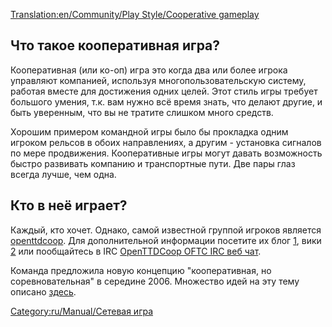 [[Translation:en/Community/Play Style/Cooperative gameplay]]


==Что такое кооперативная игра?==
Кооперативная (или кo-oп) игра это когда два или более игрока управляют компанией, используя многопользовательскую систему, работая вместе для достижения одних целей. Этот стиль игры требует большого умения, т.к. вам нужно всё время знать, что делают другие, и быть уверенным, что вы не тратите слишком много средств.

Хорошим примером командной игры было бы прокладка одним игроком рельсов в обоих направлениях, а другим - установка сигналов по мере продвижения. Кооперативные игры могут давать возможность быстро развивать компанию и транспортные пути. Две пары глаз всегда лучше, чем одна.

==Кто в неё играет?==
Каждый, кто хочет. Однако, самой известной группой игроков является [http://www.openttdcoop.org openttdcoop]. Для дополнительной информации посетите их блог [http://blog.openttdcoop.org/], вики [http://wiki.openttdcoop.org/Main_Page] или пообщайтесь в IRC [http://webchat.oftc.net/?randomnick=1&channels=openttdcoop%2Copenttdcoop.stable&prompt=1 OpenTTDCoop OFTC IRC веб чат].

Команда предложила новую концепцию "кооперативная, но соревновательная" в середине 2006. Множество идей на эту тему описано [http://openttdcoop.org/wiki/index.php/Category:Coopetition здесь].

[[Category:ru/Manual/Сетевая игра]]